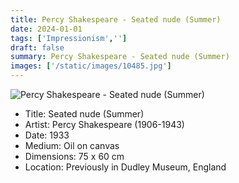 ```yaml
---
title: Percy Shakespeare - Seated nude (Summer)
date: 2024-01-01
tags: ['Impressionism','']
draft: false
summary: Percy Shakespeare - Seated nude (Summer)
images: ['/static/images/10485.jpg']
---
```


![Percy Shakespeare - Seated nude (Summer)](/static/images/10485.jpg)

* Title: Seated nude (Summer)
* Artist: Percy Shakespeare (1906-1943)
* Date: 1933
* Medium: Oil on canvas
* Dimensions: 75 x 60 cm
* Location: Previously in Dudley Museum, England


